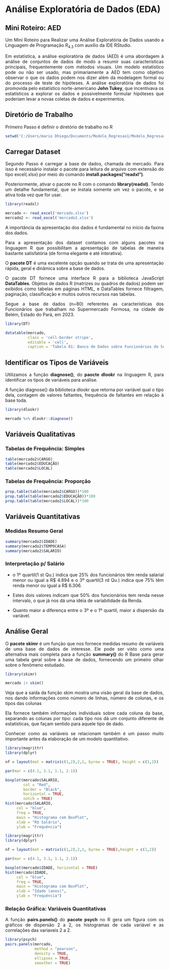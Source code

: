 
```{=html}
<style>
  body{text-align: justify}
</style>
```


::: progress
::: {.progress-bar style="width: 100%;"}
:::
:::
  
  
# Análise Exploratória de Dados (EDA)

::: {.callout-note icon=false}

## Mini Roteiro: AED

Um Mini Roteiro para Realizar uma Análise Exploratória de Dados usando a Linguagem de Programação $R_{4.3}$ com auxílio da IDE RStudio.

:::



Em estatística, a análise exploratória de dados (AED) é uma abordagem à análise de conjuntos de dados de modo a resumir suas características principais, frequentemente com métodos visuais. Um modelo estatístico pode ou não ser usado, mas primariamente a AED tem como objetivo observar o que os dados podem nos dizer além da modelagem formal ou do processo de teste de hipóteses. A análise exploratória de dados foi promovida pelo estatístico norte-americano **John Tukey**, que incentivava os estatísticos a explorar os dados e possivelmente formular hipóteses que poderiam levar a novas coletas de dados e experimentos.


## Diretório de Trabalho 

Primeiro Passo é definir o diretório de trabalho no R


```{r diretorio, message=FALSE, warning=FALSE}

setwd('C:/Users/mario Dhiego/Documents/Modelo_Regresao1/Modelo_Regresao1')

```


## Carregar Dataset

Segundo Passo é carregar a base de dados, chamada de mercado. Para isso é necessário instalar o pacote para leitura de arquivo com extensão do tipo excel(.xlsx) por meio do comando **install.packages("readxl")**.

Posteriormente, ativar o pacote no R com o comando **library(readxl)**. Tendo um detalhe fundamental, que se instala somente um vez o pacote, e se ativa toda vez que for usar.


```{r base1, message=FALSE, warning=FALSE}
library(readxl)

mercado <- read_excel('mercado.xlsx')
mercado2 <- read_excel('mercado2.xlsx')
```


A importância da apresentação dos dados é fundamental no início da faxina dos dados. 

Para a apresentação dos dataset contamos com alguns pacotes na linguagem R que possibilitam a apresentação de tabelas de maneira bastante satisfatória (de forma elegante e até interativa).

O **pacote DT** é uma excelente opção quando se trata de uma apresentação rápida, geral e dinâmica sobre a base de dados.

O pacote DT fornece uma interface R para a biblioteca JavaScript **DataTables**. Objetos de dados R (matrizes ou quadros de dados) podem ser exibidos como tabelas em páginas HTML, e DataTables fornece filtragem, paginação, classificação e muitos outros recursos nas tabelas.


Segue a base de dados (n=80) referentes as características dos Funcionários que trabalham no Supermercado Formosa, na cidade de Belém, Estado do Pará, em 2023.



```{r dataset1}

library(DT)

datatable(mercado,
          class = 'cell-border stripe',
          editable = 'cell',
          caption = 'Tabela 01: Banco de Dados sobre Funcionários do Supermercado Formosa, Belém - Pará, 2023.')
```


## Identificar os Tipos de Variáveis

Utilizamos a função **diagnose()**, do **paocte dlookr** na linguagem R, para identificar os tipos de variáveis para análise.

A função diagnose() da biblioteca dlookr que retorna por variável qual o tipo dela, contagem de valores faltantes, frequência de faltantes em relação à base toda.





```{r dlookr1, message=FALSE, warning=FALSE}

library(dlookr)

mercado %>% dlookr::diagnose()
```



::: progress
::: {.progress-bar style="width: 100%;"}
:::
:::


## Variáveis Qualitativas
### Tabelas de Frequência: Simples

```{r tab1, message=FALSE, warning=FALSE}

table(mercado2$CARGO)
table(mercado2$EDUCAÇÃO)
table(mercado2$LOCAL)
```


### Tabelas de Frequência: Proporção

```{r tab2, message=FALSE, warning=FALSE}

prop.table(table(mercado2$CARGO))*100
prop.table(table(mercado2$EDUCAÇÃO))*100
prop.table(table(mercado2$LOCAL))*100
```


::: progress
::: {.progress-bar style="width: 100%;"}
:::
:::

## Variáveis Quantitativas
### Medidas Resumo Geral


```{r medida1, message=FALSE, warning=FALSE}

summary(mercado2$IDADE)
summary(mercado2$TEMPOCASA)
summary(mercado2$SALARIO)

```


### Interpretação p/ Salário

* o 1º quartil(1 st Qu.) indica que 25% dos funcionários têm renda salarial menor ou igual a R$ 4.894 e o 3º quartil(3 rd Qu.) indica que 75% têm renda menor ou igual a R$ 6.306.

* Estes dois valores indicam que 50% dos funcionários tem renda nesse intervalo, o que já nos dá uma idéia de variabilidade da Renda.

* Quanto maior a diferença entre o 3º e o 1º quartil, maior a dispersão da variável.


::: progress
::: {.progress-bar style="width: 100%;"}
:::
:::


## Análise Geral

O **pacote skimr** é um função que nos fornece medidas resumo de variáveis de uma base de dados de interesse. Ele pode ser visto como uma alternativa mais completa para a função **summary()** do R Base para gerar uma tabela geral sobre a base de dados, fornecendo um primeiro olhar sobre o fenômeno estudado.



```{r skim1, message=FALSE, warning=FALSE}
library(skimr)

mercado |> skim()

```




Veja que a saída da função skim mostra uma visão geral da base de dados, nos dando informações como número de linhas, número de colunas, e os tipos das colunas

Ela fornece também informações individuais sobre cada coluna da base, separando as colunas por tipo: cada tipo nos dá um conjunto diferente de estatísticas, que façam sentido para aquele tipo de dado.


::: progress
::: {.progress-bar style="width: 100%;"}
:::
:::



Conhecer como as variáveis se relacionam também é um passo muito importante antes da elaboração de um modelo quantitativo.


```{r box1, message=FALSE, warning=FALSE}

library(magrittr)
library(dplyr)

nf = layout(mat = matrix(c(1,2),2,1, byrow = TRUE), height = c(1,2))

par(mar = c(4.1, 3.1, 1.1, 2.1))

boxplot(mercado$SALARIO,
        col = "Red",
        border = "Black",
        horizontal = TRUE,
        notch = TRUE)
hist(mercado$SALARIO, 
     col = "blue",
     freq = TRUE,
     main = "Histograma com BoxPlot",
     xlab = "R$ Salário",
     ylab = "Frequência")

```




```{r box2, message=FALSE, warning=FALSE}
library(magrittr)
library(dplyr)

nf = layout(mat = matrix(c(1,2),2,1, byrow = TRUE),height = c(1,2))

par(mar = c(4.1, 3.1, 1.1, 2.1))

boxplot(mercado$IDADE, horizontal = TRUE)
hist(mercado$IDADE, 
     col = "blue",
     freq = TRUE,
     main = "Histograma com BoxPlot",
     xlab = "Idade (anos)",
     ylab = "Frequência")

```





::: progress
::: {.progress-bar style="width: 100%;"}
:::
:::


### Relação Gráfica: Variáveis Quantitativas


A função **pairs.panels()** do **pacote psych** no R gera um figura com os gráficos de dispersão 2 a 2, os histogramas de cada variável e as correlações das variaveis 2 a 2.



```{r corr1, message=FALSE, warning=FALSE}

library(psych)
pairs.panels(mercado,
             method = "pearson",
             density = TRUE,  
             ellipses = TRUE,
             smoother = TRUE)

```



::: progress
::: {.progress-bar style="width: 100%;"}
:::
:::